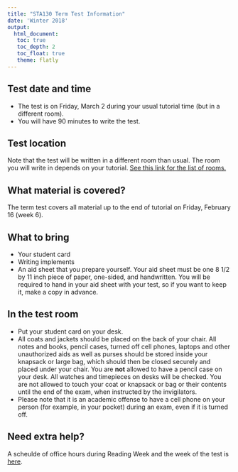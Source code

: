 ```yaml
---
title: "STA130 Term Test Information"
date: 'Winter 2018'
output: 
  html_document:
   toc: true
   toc_depth: 2
   toc_float: true 
   theme: flatly
---
```



## Test date and time

- The test is on Friday, March 2 during your usual tutorial time (but in a different room).  
- You will have 90 minutes to write the test.

## Test location

Note that the test will be written in a different room than usual.  The room you will write in depends on your tutorial.  [See this link for the list of rooms.](TestRooms.pdf)

## What material is covered?

The term test covers all material up to the end of tutorial on Friday, February 16 (week 6).

## What to bring

- Your student card
- Writing implements 
- An aid sheet that you prepare yourself.  Your aid sheet must be one 8 1/2 by 11 inch piece of paper, one-sided, and handwritten.  You will be required to hand in your aid sheet with your test, so if you want to keep it, make a copy in advance.

## In the test room

- Put your student card on your desk.
- All coats and jackets should be placed on the back of your chair. All notes and books, pencil cases, turned off cell phones, laptops and other unauthorized aids as well as purses should be stored inside your knapsack or large bag, which should then be closed securely and placed under your chair. You are **not** allowed to have a pencil case on your desk. All watches and timepieces on desks will be checked. You are not allowed to touch your coat or knapsack or bag or their contents until the end of the exam, when instructed by the invigilators. 
- Please note that it is an academic offense to have a cell phone on your person (for example, in your pocket) during an exam, even if it is turned off.

## Need extra help?

A scheulde of office hours during Reading Week and the week of the test is [here](sta130_OHs_ReadingWeekTest.pdf).






